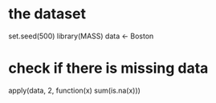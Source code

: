 

# the dataset
set.seed(500)
library(MASS)
data <- Boston

# check if there is missing data
apply(data, 2, function(x) sum(is.na(x)))
